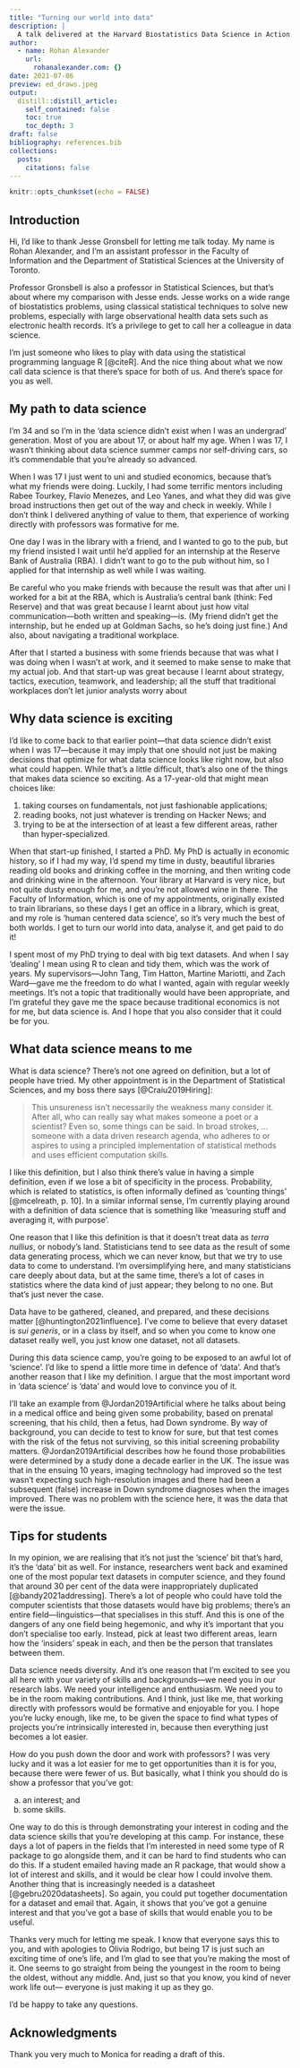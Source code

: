 ```yaml
---
title: "Turning our world into data"
description: |
  A talk delivered at the Harvard Biostatistics Data Science in Action Summer Camp, 7 July 2021, organised by Jesse Gronsbell.
author:
  - name: Rohan Alexander
    url:
      rohanalexander.com: {}
date: 2021-07-06
preview: ed_draws.jpeg
output:
  distill::distill_article:
    self_contained: false
    toc: true
    toc_depth: 3
draft: false
bibliography: references.bib
collections:
  posts:
    citations: false
---
```



```r
knitr::opts_chunk$set(echo = FALSE)
```


## Introduction 

Hi, I'd like to thank Jesse Gronsbell for letting me talk today. My name is Rohan Alexander, and I'm an assistant professor in the Faculty of Information and the Department of Statistical Sciences at the University of Toronto. 

Professor Gronsbell is also a professor in Statistical Sciences, but that's about where my comparison with Jesse ends. Jesse works on a wide range of biostatistics problems, using classical statistical techniques to solve new problems, especially with large observational health data sets such as electronic health records. It's a privilege to get to call her a colleague in data science. 

I'm just someone who likes to play with data using the statistical programming language R [@citeR]. And the nice thing about what we now call data science is that there's space for both of us. And there's space for you as well.

## My path to data science

I'm 34 and so I'm in the 'data science didn't exist when I was an undergrad' generation. Most of you are about 17, or about half my age. When I was 17, I wasn't thinking about data science summer camps nor self-driving cars, so it's commendable that you're already so advanced. 

When I was 17 I just went to uni and studied economics, because that's what my friends were doing. Luckily, I had some terrific mentors including Rabee Tourkey, Flavio Menezes, and Leo Yanes, and what they did was give broad instructions then get out of the way and check in weekly. While I don't think I delivered anything of value to them, that experience of working directly with professors was formative for me.

One day I was in the library with a friend, and I wanted to go to the pub, but my friend insisted I wait until he'd applied for an internship at the Reserve Bank of Australia (RBA). I didn't want to go to the pub without him, so I applied for that internship as well while I was waiting. 

Be careful who you make friends with because the result was that after uni I worked for a bit at the RBA, which is Australia's central bank (think: Fed Reserve) and that was great because I learnt about just how vital communication---both written and speaking---is. (My friend didn't get the internship, but he ended up at Goldman Sachs, so he's doing just fine.) And also, about navigating a traditional workplace. 

After that I started a business with some friends because that was what I was doing when I wasn't at work, and it seemed to make sense to make that my actual job. And that start-up was great because I learnt about strategy, tactics, execution, teamwork, and leadership; all the stuff that traditional workplaces don't let junior analysts worry about

## Why data science is exciting

I'd like to come back to that earlier point---that data science didn't exist when I was 17---because it may imply that one should not just be making decisions that optimize for what data science looks like right now, but also what could happen. While that's a little difficult, that's also one of the things that makes data science so exciting. As a 17-year-old that might mean choices like:

1. taking courses on fundamentals, not just fashionable applications;
2. reading books, not just whatever is trending on Hacker News; and 
3. trying to be at the intersection of at least a few different areas, rather than hyper-specialized.

When that start-up finished, I started a PhD. My PhD is actually in economic history, so if I had my way, I'd spend my time in dusty, beautiful libraries reading old books and drinking coffee in the morning, and then writing code and drinking wine in the afternoon. Your library at Harvard is very nice, but not quite dusty enough for me, and you're not allowed wine in there. The Faculty of Information, which is one of my appointments, originally existed to train librarians, so these days I get an office in a library, which is great, and my role is 'human centered data science', so it's very much the best of both worlds. I get to turn our world into data, analyse it, and get paid to do it!

I spent most of my PhD trying to deal with big text datasets. And when I say 'dealing' I mean using R to clean and tidy them, which was the work of years. My supervisors---John Tang, Tim Hatton, Martine Mariotti, and Zach Ward---gave me the freedom to do what I wanted, again with regular weekly meetings. It's not a topic that traditionally would have been appropriate, and I'm grateful they gave me the space because traditional economics is not for me, but data science is. And I hope that you also consider that it could be for you.

## What data science means to me

What is data science? There's not one agreed on definition, but a lot of people have tried. My other appointment is in the Department of Statistical Sciences, and my boss there says [@Craiu2019Hiring]:

> This unsureness isn't necessarily the weakness many consider it. After all, who can really say what makes someone a poet or a scientist? Even so, some things can be said. In broad strokes, ... someone with a data driven research agenda, who adheres to or aspires to using a principled implementation of statistical methods and uses efficient computation skills.

I like this definition, but I also think there's value in having a simple definition, even if we lose a bit of specificity in the process. Probability, which is related to statistics, is often informally defined as 'counting things' [@mcelreath, p. 10]. In a similar informal sense, I'm currently playing around with a definition of data science that is something like 'measuring stuff and averaging it, with purpose'. 

One reason that I like this definition is that it doesn't treat data as *terra nullius*, or nobody's land. Statisticians tend to see data as the result of some data generating process, which we can never know, but that we try to use data to come to understand. I'm oversimplifying here, and many statisticians care deeply about data, but at the same time, there's a lot of cases in statistics where the data kind of just appear; they belong to no one. But that's just never the case. 

Data have to be gathered, cleaned, and prepared, and these decisions matter [@huntington2021influence]. I've come to believe that every dataset is *sui generis*, or in a class by itself, and so when you come to know one dataset really well, you just know one dataset, not all datasets.

During this data science camp, you're going to be exposed to an awful lot of 'science'. I'd like to spend a little more time in defence of 'data'. And that's another reason that I like my definition. I argue that the most important word in 'data science' is 'data' and would love to convince you of it.

I'll take an example from @Jordan2019Artificial where he talks about being in a medical office and being given some probability, based on prenatal screening, that his child, then a fetus, had Down syndrome. By way of background, you can decide to test to know for sure, but that test comes with the risk of the fetus not surviving, so this initial screening probability matters. @Jordan2019Artificial describes how he found those probabilities were determined by a study done a decade earlier in the UK. The issue was that in the ensuing 10 years, imaging technology had improved so the test wasn't expecting such high-resolution images and there had been a subsequent (false) increase in Down syndrome diagnoses when the images improved. There was no problem with the science here, it was the data that were the issue.

## Tips for students

In my opinion, we are realising that it's not just the 'science' bit that's hard, it's the 'data' bit as well. For instance, researchers went back and examined one of the most popular text datasets in computer science, and they found that around 30 per cent of the data were inappropriately duplicated [@bandy2021addressing]. There's a lot of people who could have told the computer scientists that those datasets would have big problems; there's an entire field---linguistics---that specialises in this stuff. And this is one of the dangers of any one field being hegemonic, and why it's important that you don't specialise too early. Instead, pick at least two different areas, learn how the 'insiders' speak in each, and then be the person that translates between them.

Data science needs diversity. And it's one reason that I'm excited to see you all here with your variety of skills and backgrounds---we need you in our research labs. We need your intelligence and enthusiasm. We need you to be in the room making contributions. And I think, just like me, that working directly with professors would be formative and enjoyable for you. I hope you're lucky enough, like me, to be given the space to find what types of projects you're intrinsically interested in, because then everything just becomes a lot easier.

How do you push down the door and work with professors? I was very lucky and it was a lot easier for me to get opportunities than it is for you, because there were fewer of us. But basically, what I think you should do is show a professor that you've got: 

a) an interest; and
b) some skills.

One way to do this is through demonstrating your interest in coding and the data science skills that you're developing at this camp. For instance, these days a lot of papers in the fields that I'm interested in need some type of R package to go alongside them, and it can be hard to find students who can do this. If a student emailed having made an R package, that would show a lot of interest and skills, and it would be clear how I could involve them. Another thing that is increasingly needed is a datasheet [@gebru2020datasheets]. So again, you could put together documentation for a dataset and email that. Again, it shows that you've got a genuine interest and that you've got a base of skills that would enable you to be useful.

Thanks very much for letting me speak. I know that everyone says this to you, and with apologies to Olivia Rodrigo, but being 17 is just such an exciting time of one's life, and I'm glad to see that you're making the most of it. One seems to go straight from being the youngest in the room to being the oldest, without any middle. And, just so that you know, you kind of never work life out--- everyone is just making it up as they go. 

I'd be happy to take any questions.





## Acknowledgments {.appendix}

Thank you very much to Monica for reading a draft of this. 

